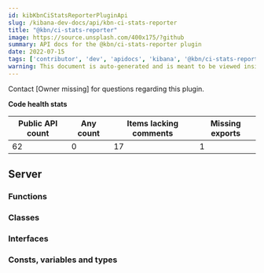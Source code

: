 ```yaml
---
id: kibKbnCiStatsReporterPluginApi
slug: /kibana-dev-docs/api/kbn-ci-stats-reporter
title: "@kbn/ci-stats-reporter"
image: https://source.unsplash.com/400x175/?github
summary: API docs for the @kbn/ci-stats-reporter plugin
date: 2022-07-15
tags: ['contributor', 'dev', 'apidocs', 'kibana', '@kbn/ci-stats-reporter']
warning: This document is auto-generated and is meant to be viewed inside our experimental, new docs system. Reach out in #docs-engineering for more info.
---
```




Contact [Owner missing] for questions regarding this plugin.

**Code health stats**

| Public API count  | Any count | Items lacking comments | Missing exports |
|-------------------|-----------|------------------------|-----------------|
| 62 | 0 | 17 | 1 |

## Server

### Functions
<DocDefinitionList data={kbnCiStatsReporterObj.server.functions}/>

### Classes
<DocDefinitionList data={kbnCiStatsReporterObj.server.classes}/>

### Interfaces
<DocDefinitionList data={kbnCiStatsReporterObj.server.interfaces}/>

### Consts, variables and types
<DocDefinitionList data={kbnCiStatsReporterObj.server.misc}/>

